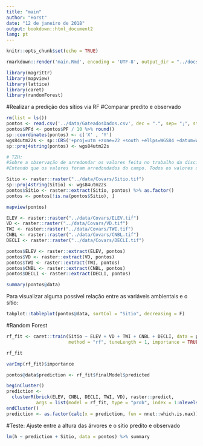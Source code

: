 ```yaml
---
title: "main"
author: "Horst"
date: "12 de janeiro de 2018"
output: bookdown::html_document2
lang: pt
---
```


```r
knitr::opts_chunk$set(echo = TRUE)
```

```r
rmarkdown::render('main.Rmd', encoding = 'UTF-8', output_dir = "../docs")
```

```r
library(magrittr)
library(mapview)
library(lattice)
library(caret)
library(randomForest)
```

#Realizar a predição dos sítios via RF
#Comparar predito e observado

```r
rm(list = ls())
pontos <- read.csv('../data/GateadosDados.csv', dec = ".", sep= ";", stringsAsFactors = FALSE)
pontos$PFd <- pontos$PF / 10 %>% round()
sp::coordinates(pontos) <- c('X' , 'Y')
wgs84utm22s <- sp::CRS('+proj=utm +zone=22 +south +ellps=WGS84 +datum=WGS84 +units=m +no_defs')
sp::proj4string(pontos) <- wgs84utm22s

# TZH: 
#Sobre a observação de arredondar os valores feita no trabalho da disciplina:
#Entendo que os valores foram arredondados do campo. Todos os valores de profundidade foram tomados como sendo múltiplos de 0,5 dm. Na planilha original eles foram anotados como sendo em centímetros. Entendo que não é certo usar a medida de centímetro pela questão da precisão com que os números foram obtidos. O arredondamento que tu se refere é dos valores 1,5 e 5,5 para inteiros? Pq da forma que esta no script os valores não mudaram (nem usando o parâmetro digits = 0 da função round) por causa da precisão. Pode me explicar melhor o que tu quis dizer?
```

```r
Sitio <- raster::raster("../data/Covars/Sitio.tif")
sp::proj4string(Sitio) <- wgs84utm22s
pontos$Sitio <- raster::extract(Sitio, pontos) %>% as.factor()
pontos <- pontos[!is.na(pontos$Sitio), ]
```

```r
mapview(pontos)
```

```r
ELEV <- raster::raster("../data/Covars/ELEV.tif")
VD <- raster::raster("../data/Covars/VD.tif")
TWI <- raster::raster("../data/Covars/TWI.tif")
CNBL <- raster::raster("../data/Covars/CNBL.tif")
DECLI <- raster::raster("../data/Covars/DECLI.tif")
```

```r
pontos$ELEV <- raster::extract(ELEV, pontos)
pontos$VD <- raster::extract(VD, pontos)
pontos$TWI <- raster::extract(TWI, pontos)
pontos$CNBL <- raster::extract(CNBL, pontos)
pontos$DECLI <- raster::extract(DECLI, pontos)
```

```r
summary(pontos@data)
```

Para visualizar alguma possível relação entre as variáveis ambientais e o sítio:

```r
tabplot::tableplot(pontos@data, sortCol = "Sitio", decreasing = F)
```

#Random Forest

```r
rf_fit <- caret::train(Sitio ~ ELEV + VD + TWI + CNBL + DECLI, data = pontos@data,
                       method = "rf", tuneLength = 1, importance = TRUE, trControl = trainControl("LOOCV"))

rf_fit
```

```r
varImp(rf_fit)$importance
```

```r
pontos@data$prediction <- rf_fit$finalModel$predicted
```

```r
beginCluster()
prediction <- 
  clusterR(brick(ELEV, CNBL, DECLI, TWI, VD), raster::predict, 
           args = list(model = rf_fit, type = "prob", index = 1:nlevels(pontos$Sitio)))
endCluster()
prediction <- as.factor(calc(x = prediction, fun = nnet::which.is.max)) %>% plot()
```

#Teste: Ajuste entre a altura das árvores e o sítio predito e observado

```r
lm(h ~ prediction + Sitio, data = pontos) %>% summary
```


